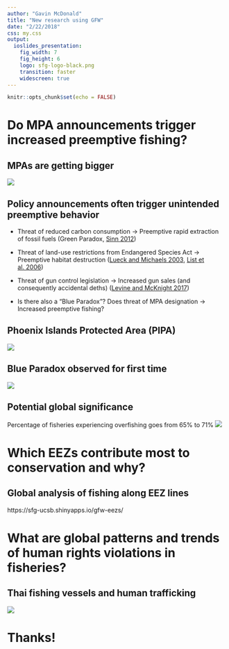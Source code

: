 ```yaml
---
author: "Gavin McDonald"
title: "New research using GFW"
date: "2/22/2018"
css: my.css
output: 
  ioslides_presentation: 
    fig_width: 7
    fig_height: 6
    logo: sfg-logo-black.png
    transition: faster
    widescreen: true
---
```


```r
knitr::opts_chunk$set(echo = FALSE)

```

# Do MPA announcements trigger increased preemptive fishing?

## MPAs are getting bigger
![](images/gfw_feb_2018/mpas-culm.png)

## Policy announcements often trigger unintended preemptive behavior

- Threat of reduced carbon consumption -> Preemptive rapid extraction of fossil fuels  (Green Paradox, [Sinn 2012](https://books.google.com/books?hl=en&lr=&id=NnwCVOso9vgC&oi=fnd&pg=PR7&dq=green+paradox+sinn&ots=1f-Nfs_snf&sig=J-frgCLBV8G6ksKxbn3eAdC5cG0#v=onepage&q=green%20paradox%20sinn&f=false))

- Threat of land-use restrictions from Endangered Species Act -> Preemptive habitat destruction  ([Lueck and Michaels 2003](http://www.journals.uchicago.edu/doi/abs/10.1086/344670), [List et al. 2006](http://www.nber.org/papers/w12777))

- Threat of gun control legislation -> Increased gun sales (and consequently accidental deths) ([Levine and McKnight 2017](http://science.sciencemag.org/content/358/6368/1324.full))

- Is there also a "Blue Paradox"? Does threat of MPA designation -> Increased preemptive fishing?

## Phoenix Islands Protected Area (PIPA)
![](images/gfw_feb_2018/kiribati_eez_map.png)

## Blue Paradox observed for first time
![](images/gfw_feb_2018/pipa_time_series2.png)

## Potential global significance
Percentage of fisheries experiencing overfishing goes from 65% to 71%
![](images/gfw_feb_2018/global_significance.png)

# Which EEZs contribute most to conservation and why?

## Global analysis of fishing along EEZ lines
https://sfg-ucsb.shinyapps.io/gfw-eezs/

# What are global patterns and trends of human rights violations in fisheries?

## Thai fishing vessels and human trafficking
![](images/gfw_feb_2018/thailand.png)

# Thanks!